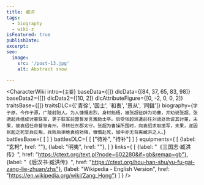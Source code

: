 ```yaml
---
title: 臧洪
tags:
  - biography
  - wiki-z
isFeatured: true
publishDate:
excerpt:
seo:
  image:
    src: '/post-13.jpg'
    alt: Abstract snow

---
```



<CharacterWiki
  intro={`主要`}
  baseData={[]}
  dlcData={[84, 37, 65, 83, 98]}
  baseData2={[]}
  dlcData2={[10, 2]}
  dlcAttributeFigure={[0, -2, 0, 0, 2]}
  traitsBase={[]}
  traitsDLC={['青徐', '国士', '和衷', '景从', '同雠']}
  biography={`字子原，今作子源，广陵射阳人。为人慷慨忠烈，身材魁梧，被张超征辟为功曹，并劝说张超、张邈起兵组成讨董联军，更于联军前盟誓发言激励士卒。后受张超派遣前往刘虞处劝说其讨董，未果，被袁绍任命督领青州，寻转任东郡太守。张超为曹操所围时，向袁绍求取援军，未果，遂因张超之死举兵反叛，兵败后拒绝袁绍劝降，慷慨赴死，城中亦无背离臧洪之人。`}
  battlesBase={
    [
    ]
  }
  battlesDLC={
    [
      ["待补", "待补"]
    ]
  }
  equipments={
    [
      {label: "玄枵", href: ""},
      {label: "明夷", href: ""},
    ]
  }
  links={
    [
      {label: "《三国志·臧洪传》", href: "https://ctext.org/text.pl?node=602280&if=gb&remap=gb"},
      {label: "《后汉书·臧洪传》", href: "https://ctext.org/hou-han-shu/yu-fu-gai-zang-lie-zhuan/zhs"},
      {label: "Wikipedia - English Version", href: "https://en.wikipedia.org/wiki/Zang_Hong"}
    ]
  }
/>
